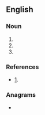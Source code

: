 ==English==

===Noun===
{{head|en|noun}}

# {{init of|en|[[interprocess]] [[communication]] [[facility]]}}
# {{init of|en|[[isopropenyl]] [[chloroformate]]}}
# {{init of|en|[[industrial]] [[pointed]] [[coordinated]] [[function]]}}

===References===
* [http://www.embedded.com/columns/technicalinsights/175007215?_requestid=6085].

===Anagrams===
* {{anagrams|en|a=cfip|FPIC}}
